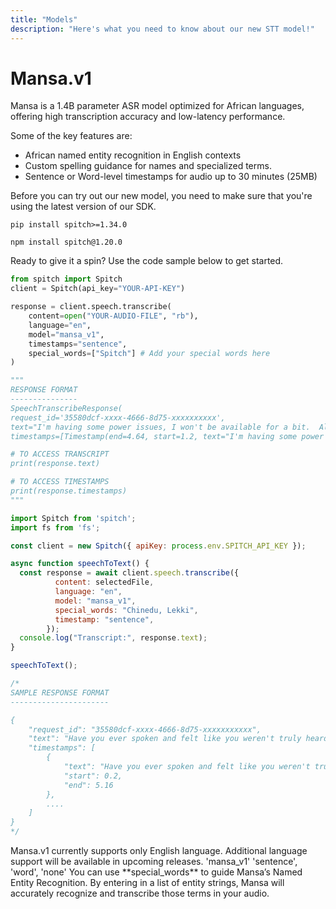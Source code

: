 ```yaml
---
title: "Models"
description: "Here's what you need to know about our new STT model!"
---
```


# Mansa.v1

Mansa is a 1.4B parameter ASR model optimized for African languages, offering high transcription accuracy and low-latency performance.

Some of the key features are:

- African named entity recognition in English contexts
- Custom spelling guidance for names and specialized terms.
- Sentence or Word-level timestamps for audio up to 30 minutes (25MB)

<Info>
  Before you can try out our new model, you need to make sure that you're using the latest version of our SDK.

  <CodeGroup>

  ```shellscript Python SDK
  pip install spitch>=1.34.0
  ```

  
  ```shellscript Node SDK
  npm install spitch@1.20.0
  ```

  </CodeGroup>
</Info>

Ready to give it a spin? Use the code sample below to get started.

<CodeGroup>

```python Python
from spitch import Spitch
client = Spitch(api_key="YOUR-API-KEY")

response = client.speech.transcribe(
    content=open("YOUR-AUDIO-FILE", "rb"), 
    language="en", 
    model="mansa_v1",
	timestamps="sentence",
	special_words=["Spitch"] # Add your special words here
)

"""
RESPONSE FORMAT
---------------
SpeechTranscribeResponse(
request_id='35580dcf-xxxx-4666-8d75-xxxxxxxxxx', 
text="I'm having some power issues, I won't be available for a bit.  All right. Please let me know when you are back.", 
timestamps=[Timestamp(end=4.64, start=1.2, text="I'm having some power issues, I won't be available for a bit."), Timestamp(end=6.72, start=5.8, text=' All right.'), Timestamp(end=9.92, start=8.08, text='Please let me know when you are back.')])

# TO ACCESS TRANSCRIPT
print(response.text)

# TO ACCESS TIMESTAMPS
print(response.timestamps)
"""
```


```javascript JavaScript
import Spitch from 'spitch';
import fs from 'fs';

const client = new Spitch({ apiKey: process.env.SPITCH_API_KEY });

async function speechToText() {
  const response = await client.speech.transcribe({
          content: selectedFile,
          language: "en",
          model: "mansa_v1",
          special_words: "Chinedu, Lekki",
          timestamp: "sentence",
        });
  console.log("Transcript:", response.text);
}

speechToText();

/*
SAMPLE RESPONSE FORMAT
----------------------

{
    "request_id": "35580dcf-xxxx-4666-8d75-xxxxxxxxxxx",
    "text": "Have you ever spoken and felt like you weren't truly heard?",
    "timestamps": [
        {
            "text": "Have you ever spoken and felt like you weren't truly heard?",
            "start": 0.2,
            "end": 5.16
        },
		....
    ]
}
*/
```

</CodeGroup>

<Note>
  Mansa.v1 currently supports only English language. Additional language support will be available in upcoming releases.
</Note>

<ParamField path="model" body="mansa_v1" type="string" placeholder="mansa_v1">
  'mansa_v1'
</ParamField>

<ParamField path="timestamp" type="string">
  'sentence', 'word', 'none'
</ParamField>

<ParamField path="special_words" type="string">
  You can use **special_words** to guide Mansa’s Named Entity Recognition. By entering in a list of entity strings, Mansa will accurately recognize and transcribe those terms in your audio.
</ParamField>